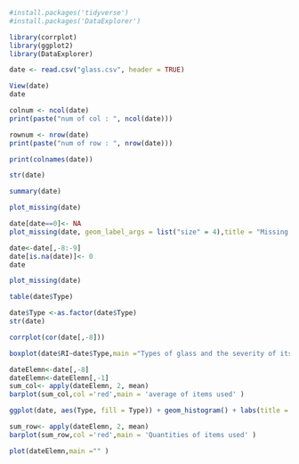 ```r
#install.packages('tidyverse')
#install.packages('DataExplorer')
```
```r
library(corrplot)
library(ggplot2)
library(DataExplorer)
```
```r
date <- read.csv("glass.csv", header = TRUE)
```
```r
View(date)
date
```
```r
colnum <- ncol(date)
print(paste("num of col : ", ncol(date)))

```
```r
rownum <- nrow(date)
print(paste("num of row : ", nrow(date)))
```
```r
print(colnames(date))
```
```r
str(date)
```
```r
summary(date)
```
```r
plot_missing(date)
```
```r
date[date==0]<- NA
plot_missing(date, geom_label_args = list("size" = 4),title = "Missing Data in Glass",theme_config = list(legend.position =c("top")))
```
```r
date<-date[,-8:-9]
date[is.na(date)]<- 0
date
```
```r
plot_missing(date)
```
```r
table(date$Type)
```
```r
date$Type <-as.factor(date$Type)
str(date)
```
```r
corrplot(cor(date[,-8]))
```
```r
boxplot(date$RI~date$Type,main ="Types of glass and the severity of its refraction",xlab = 'Type',ylab = 'RI')
```

```r
dateElemn<-date[,-8]
dateElemn<-dateElemn[,-1]
sum_col<- apply(dateElemn, 2, mean)
barplot(sum_col,col ='red',main = 'average of items used' )
```
```r
ggplot(date, aes(Type, fill = Type)) + geom_histogram() + labs(title = "Glass Type count")
```
```r
sum_row<- apply(dateElemn, 2, mean)
barplot(sum_row,col ='red',main = 'Quantities of items used' )
```

```r
plot(dateElemn,main ="" )
```

